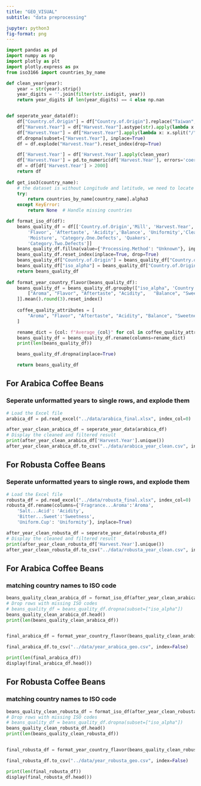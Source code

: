 ```yaml
---
title: "GEO_VISUAL"
subtitle: "data preprocessing"

jupyter: python3
fig-format: png
---
```


```python
import pandas as pd 
import numpy as np
import plotly as plt 
import plotly.express as px
from iso3166 import countries_by_name 

def clean_year(year):
    year = str(year).strip()
    year_digits = ''.join(filter(str.isdigit, year))
    return year_digits if len(year_digits) == 4 else np.nan


def seperate_year_data(df): 
    df["Country.of.Origin"] = df["Country.of.Origin"].replace("Taiwan", "China")
    df["Harvest.Year"] = df["Harvest.Year"].astype(str).apply(lambda x: x.replace("-", "/"))
    df["Harvest.Year"] = df["Harvest.Year"].apply(lambda x: x.split("/"))
    df.dropna(subset=["Harvest.Year"], inplace=True)
    df = df.explode("Harvest.Year").reset_index(drop=True) 

    df['Harvest.Year'] = df['Harvest.Year'].apply(clean_year)
    df['Harvest.Year'] = pd.to_numeric(df['Harvest.Year'], errors='coerce')
    df = df[df['Harvest.Year'] > 2000]
    return df
 
def get_iso3(country_name):
    # the dataset is without Longitude and latitude, we need to locate by country name
    try:
        return countries_by_name[country_name].alpha3
    except KeyError:
        return None  # Handle missing countries 

def format_iso_df(df):
    beans_quality_df = df[['Country.of.Origin','Mill', 'Harvest.Year', 'Variety','Processing.Method', 'Aroma',
        'Flavor', 'Aftertaste', 'Acidity','Balance', 'Uniformity','Clean.Cup', 'Sweetness', 'Cupper.Points', 'Total.Cup.Points',
        'Moisture', 'Category.One.Defects', 'Quakers', 
        'Category.Two.Defects']]
    beans_quality_df.fillna(value={'Processing.Method': "Unknown"}, inplace=True)
    beans_quality_df.reset_index(inplace=True, drop=True) 
    beans_quality_df["Country.of.Origin"] = beans_quality_df["Country.of.Origin"].str.upper()
    beans_quality_df["iso_alpha"] = beans_quality_df["Country.of.Origin"].apply(get_iso3)
    return beans_quality_df
 
def format_year_country_flavor(beans_quality_df): 
    beans_quality_df = beans_quality_df.groupby(["iso_alpha", 'Country.of.Origin', "Processing.Method", "Harvest.Year"])[
        ["Aroma", "Flavor", "Aftertaste", "Acidity",   "Balance", "Sweetness", "Clean.Cup"
    ]].mean().round(3).reset_index()
    
    coffee_quality_attributes = [
        "Aroma", "Flavor", "Aftertaste", "Acidity", "Balance", "Sweetness", "Clean.Cup"
    ]

    rename_dict = {col: f"Average_{col}" for col in coffee_quality_attributes}
    beans_quality_df = beans_quality_df.rename(columns=rename_dict)
    print(len(beans_quality_df))

    beans_quality_df.dropna(inplace=True)  

    return beans_quality_df

```


## For Arabica Coffee Beans 
### Seperate unformatted years to single rows, and explode them

```python
# Load the Excel file
arabica_df = pd.read_excel("../data/arabica_final.xlsx", index_col=0)

after_year_clean_arabica_df = seperate_year_data(arabica_df)
# Display the cleaned and filtered result
print(after_year_clean_arabica_df['Harvest.Year'].unique()) 
after_year_clean_arabica_df.to_csv("../data/arabica_year_clean.csv", index=False)
```

## For Robusta Coffee Beans 
### Seperate unformatted years to single rows, and explode them

```python
# Load the Excel file
robusta_df = pd.read_excel("../data/robusta_final.xlsx", index_col=0)
robusta_df.rename(columns={'Fragrance...Aroma':'Aroma', 
    'Salt...Acid': 'Acidity',  
    'Bitter...Sweet':'Sweetness', 
    'Uniform.Cup': 'Uniformity'}, inplace=True) 

after_year_clean_robusta_df = seperate_year_data(robusta_df)
# Display the cleaned and filtered result
print(after_year_clean_robusta_df['Harvest.Year'].unique()) 
after_year_clean_robusta_df.to_csv("../data/robusta_year_clean.csv", index=False)
```


## For Arabica Coffee Beans 
### matching country names to ISO code
```python
beans_quality_clean_arabica_df = format_iso_df(after_year_clean_arabica_df)
# Drop rows with missing ISO codes
# beans_quality_df = beans_quality_df.dropna(subset=["iso_alpha"])
beans_quality_clean_arabica_df.head()
print(len(beans_quality_clean_arabica_df))


final_arabica_df = format_year_country_flavor(beans_quality_clean_arabica_df)

final_arabica_df.to_csv("../data/year_arabica_geo.csv", index=False)

print(len(final_arabica_df)) 
display(final_arabica_df.head())  
```

## For Robusta Coffee Beans 
### matching country names to ISO code

```python
beans_quality_clean_robusta_df = format_iso_df(after_year_clean_robusta_df)
# Drop rows with missing ISO codes
# beans_quality_df = beans_quality_df.dropna(subset=["iso_alpha"])
beans_quality_clean_robusta_df.head()
print(len(beans_quality_clean_robusta_df))


final_robusta_df = format_year_country_flavor(beans_quality_clean_robusta_df)

final_robusta_df.to_csv("../data/year_robusta_geo.csv", index=False)

print(len(final_robusta_df)) 
display(final_robusta_df.head()) 

```
